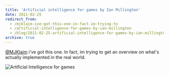 ```yaml
---
title: 'Artificial intelligence for games by Ian Millington'
date: 2011-02-25
redirect_from:
  - /mjklaim-ive-got-this-one-in-fact-im-trying-to
  - /artificial-intelligence-for-games-by-ian-millington
  - /blog/2011-02-25-artificial-intelligence-for-games-by-ian-millington
archive: true
---
```


[@MJKlaim](http://twitter.com/mjklaim) i've got this one. In fact, im trying to
get an overview on what's actually implemented in the real world.

![Artificial Intelligence for games](./artificial-intelligence-for-games.jpeg)
